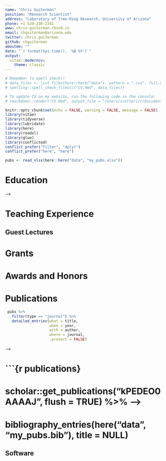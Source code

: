 ```yaml
---
name: "Chris Guiterman"
position: "Research Scientist"
address: "Laboratory of Tree-Ring Research, University of Arizona"
phone: +1 520-230-2341
www: chris-guiterman.rbind.io
email: chguiterman@arizona.edu
twitter: chris.guiterman
github: chguiterman
aboutme: ""
date: "`r format(Sys.time(), '%B %Y')`"
output: 
  vitae::moderncv:
    theme: classic
---
```


```r
# Remember to spell check!!
# data_files <- list.files(here::here("data"), pattern = ".csv", full.names = TRUE)
# spelling::spell_check_files(c("CV.Rmd", data_files))
```

```r
# To update CV on my website, run the following code in the console:
# rmarkdown::render("CV.Rmd", output_file = "/Users/scottericr/Documents/Blogdown/My Website/static/files/Eric Scott cv.pdf")
```


```r
knitr::opts_chunk$set(echo = FALSE, warning = FALSE, message = FALSE)
library(vitae)
library(tidyverse)
library(lubridate)
library(here)
library(readxl)
library(glue)
library(conflicted)
conflict_prefer("filter", "dplyr")
conflict_prefer("here", "here")
```

<!-- ```{r experience, inclue=FALSE} -->
<!-- jobs.raw <- read_csv(here::here("data", "jobs.csv")) -->
<!-- jobs <- -->
<!--   jobs.raw %>%  -->
<!--   fill(Start, End, What, With, Where, Tag) %>%   -->
<!--   mutate(Start = mdy(Start), -->
<!--          End = mdy(End)) %>%  -->
<!--   mutate(When = case_when( -->
<!--     is.na(End) ~ glue("{year(Start)}--Present") %>% as.character(), -->
<!--     year(Start) == year(End) ~ year(End) %>% as.character(), -->
<!--     TRUE ~ glue("{year(Start)}--{year(End)}") %>% as.character() -->
<!--   )) %>%  -->
<!--   mutate(End = if_else(is.na(End), today() + years(2), End)) #if no end date specified, set it to two years from now for sorting purposes, i.e. so jobs I'm still doing show up at top. -->
<!-- ``` -->

<!-- ```{r presentations, include=FALSE} -->
<!-- presentations.raw <- read_csv(here("data", "presentations.csv")) -->
<!-- presentations <-  -->
<!--   presentations.raw %>%  -->
<!--   mutate(When = mdy(When)) %>%  -->
<!--   filter(When < today()) #exclude upcoming talks -->
<!-- ``` -->

<!-- ```{r prof-devel, include=FALSE} -->
<!-- development.raw <- read_csv(here("data", "professional development.csv")) -->
<!-- development <-  -->
<!--   development.raw %>%  -->
<!--   mutate(date = mdy(date)) -->
<!-- ``` -->

<!-- ```{r awards, include=FALSE} -->
<!-- awards.raw <- read_csv(here("data", "awards and grants.csv")) -->
<!-- awards <- awards.raw %>%  -->
<!--   mutate(date = mdy(date)) %>%  -->
<!--   arrange(desc(date)) -->
<!-- ``` -->

<!-- ```{r edu, include=FALSE} -->
<!-- edu.raw <- read_csv(here("data", "education.csv")) -->
<!-- edu <- -->
<!--   edu.raw %>%  -->
<!--   mutate(pi = if_else(!is.na(pi), glue("PI: {pi}"), as.character(NA)), -->
<!--          dissertation = glue("\\textbf{[dissertation]}", .open = "[", .close = "]")) %>%  -->
<!--   gather(dissertation, pi, key = "whytype", value = "why") -->
<!-- edu["why"] -->
<!-- ``` -->
<!-- ```{r outreach, include=FALSE} -->
<!-- outreach.raw <- read_csv(here("data", "outreach.csv")) -->
<!-- outreach <- outreach.raw %>% mutate(sortdate = mdy(sortdate)) -->

<!-- ``` -->
``` r
pubs <- read_xlsx(here::here("data", "my_pubs.xlsx"))
```

# Education

<!-- ```{r education} -->
<!-- #this code broke and I decided it's not worth doing through orcid since It's not going to change that often -->
<!-- # edu <- rorcid::orcid_educations("0000-0002-7430-7879") -->
<!-- # edu$`0000-0002-7430-7879`$`education-summary` %>%  -->
<!-- #   mutate(`end-date.year.value` = replace_na(`end-date.year.value`, "2019")) %>%  -->
<!-- #   detailed_entries( -->
<!-- #     what = `role-title`, -->
<!-- #     when = glue::glue("{`start-date.year.value`}--{`end-date.year.value`}"),  -->
<!-- #     with = organization.name, -->
<!-- #     where = organization.address.city -->
<!-- #   ) -->
<!-- ``` -->


<!-- ```{r} -->
<!-- detailed_entries(edu,  -->
<!--                  when = glue("{start_date}--{end_date}"), -->
<!--                  what = degree, -->
<!--                  where = location, -->
<!--                  with = university, -->
<!--                  why = why, -->
<!--                  .protect = FALSE) -->

<!-- ``` -->

<!-- # Research Experience -->

<!-- ```{r research} -->
<!-- jobs %>%  -->
<!--   filter(Tag == "research") %>%  -->
<!--   # arrange(desc(Start)) %>% -->
<!--   arrange(desc(End)) %>%  -->
<!--   detailed_entries( -->
<!--     what = What, -->
<!--     when = When, -->
<!--     with = With, -->
<!--     where = Where, -->
<!--     why = Why, -->
<!--     .protect = FALSE -->
<!--   ) -->
<!-- ``` -->

<!-- <!--# Teaching Interests -->
<!-- A sentence or two about the sorts of courses I'd like to teach.  Tailor to each job application -->
<!-- --> -->

# Teaching Experience

<!-- ```{r} -->
<!-- jobs %>% -->
<!--   filter(Tag == "teaching", year(Start) > 2005) %>% -->
<!--   arrange(desc(Start)) %>%  -->
<!--   detailed_entries( -->
<!--     what = What, -->
<!--     when = When, -->
<!--     with = With, -->
<!--     where = Where, -->
<!--     why = Why, .protect = FALSE -->
<!--   ) -->
<!-- ``` -->

## Guest Lectures

<!-- ```{r} -->
<!-- presentations %>%  -->
<!--   filter(Tag %in% c("lecture")) %>%  -->
<!--   arrange(desc(When)) %>%  -->
<!--   detailed_entries(what = Title, -->
<!--                    when = glue("{month(When, label = TRUE)} {year(When)}") %>% as.character(), -->
<!--                    with = Conference, -->
<!--                    where = Location, -->
<!--                    why = Award) -->
<!-- ``` -->

# Grants

<!-- ```{r} -->
<!-- awards %>% -->
<!--   filter(tag == "grant") %>% -->
<!--   detailed_entries(what = award, when = glue("{month(date, label = TRUE)} {year(date)}"), -->
<!--                    why = amount) %>%  -->
<!--   mutate_all(as.character) %>%  -->
<!--   mutate(with = as.character(with), -->
<!--          when = as.character(when), -->
<!--          where = as.character(where)) -->
<!-- ``` -->

# Awards and Honors

<!-- ```{r} -->
<!--  awards %>%  -->
<!--   filter(!tag %in% c("failed", "travel", "grant")) %>%  -->
<!--   brief_entries(what = award, when = glue("{month(date, label = TRUE)} {year(date)}"), with = with) -->
<!-- ``` -->

# Publications

```r
 pubs %>% 
   filter(type == "journal") %>%
   detailed_entries(what = title,
                    when = year, 
                    with = author,
                    where = journal, 
                    .protect = FALSE)
```

<!-- <!-- ^\*^ indicates undergraduate mentee author   --> -->

# ```{r publications}

# scholar::get_publications("kPEDEO0AAAAJ", flush = TRUE) %>% -->

# <!--   # in review -->
# <!--   # dplyr::add_row( -->
# <!--   #   title = "Changes in tea plant secondary metabolite profiles as a function of leafhopper density and damage", -->
# <!--   #   author = "ER Scott, X Li, JP Wei, N Kfoury, J Morimoto, MM Guo*, A Agyei*, A Robbat Jr, S Ahmed, SB Cash, TS Griffin, JR Stepp, WY Han, CM Orians", -->
# <!--   #   journal = "Frontiers in Plant Science", -->
# <!--   #   number = " ", -->
# <!--   #   cites = 0, -->
# <!--   #   year = "in review", -->
# <!--   #   cid = NA, -->
# <!--   #   pubid = NA -->
# <!--   #   ) %>%  -->
# <!--   # add_row( -->
# <!--   #   title = "Using the right tool for the job: understanding the difference between unsupervised and supervised analyses of multivariate ecological data", -->
# <!--   #   author = "ER Scott, EE Crone", -->
# <!--   #   journal = "Oecologia", -->
# <!--   #   number = " ", -->
# <!--   #   cites = 0, -->
# <!--   #   year = "in review", -->
# <!--   #   cid = NA, -->
# <!--   #   pubid = NA -->
# <!--   # ) %>%  -->
# <!--   arrange(desc(year)) %>% -->
# <!--   detailed_entries( -->
# <!--     what = title, -->
# <!--     when = year, -->
# <!--     with = author, -->
# <!--     where = journal -->
# <!--   ) -->
# bibliography_entries(here("data", "my_pubs.bib"), title = NULL)
<!-- ``` -->

## Software

<!-- ```{r} -->
<!-- df <- tribble(~what, ~when, ~with, ~where, ~why, -->
<!--               "webchem: retrieve chemical information from the web", -->
<!--               2020, -->
<!--               "E Szöcs, D Muench, J Ranke, ER Scott, J Stanstrup, R Allaway, Tamas Stirling", -->
<!--               "https://cran.r-project.org/web/packages/webchem/", -->
<!--               "Contributor and maintainer", -->

<!--               "holodeck: A tidy interface for simulating multivariate data", -->
<!--               2018, -->
<!--               "ER Scott", -->
<!--               "https://cran.r-project.org/web/packages/holodeck/", -->
<!--               "Author and maintainer", -->

<!--               "bumbl: Tools for modeling bumblebee colony growth", -->
<!--               2019, -->
<!--               "ER Scott, E Crone", -->
<!--               "https://github.com/Aariq/bumbl", -->
<!--               "Author and maintainer" -->

<!--               ) -->
<!-- ``` -->

<!-- ```{r} -->
<!-- df %>%  -->
<!--   arrange(desc(when)) %>%  -->
<!--   detailed_entries(what = what, when = when, with = with, where = where, why = why) -->
<!-- ``` -->


<!-- # Presentations -->

<!-- ## Research Talks -->

<!-- ```{r} -->
<!-- presentations %>%  -->
<!--   filter(Tag %in% c("talk", "invited")) %>%  -->
<!--   arrange(desc(When)) %>%  -->
<!--   detailed_entries(what = Title, -->
<!--                    when = glue("{month(When, label = TRUE)} {year(When)}"), -->
<!--                    with = Conference, -->
<!--                    where = Location, -->
<!--                    why = Award, -->
<!--                    .protect = FALSE) -->
<!-- ``` -->

<!-- ## Posters -->

<!-- ```{r} -->
<!-- presentations %>%  -->
<!--   filter(Tag == "poster") %>%  -->
<!--   arrange(desc(When)) %>%  -->
<!--   detailed_entries(what = Title, -->
<!--                    when = glue("{month(When, label = TRUE)} {year(When)}"), -->
<!--                    with = Conference, -->
<!--                    where = Location, -->
<!--                    why = Award, -->
<!--                    .protect = FALSE) -->
<!-- ``` -->

<!-- # Outreach -->

<!-- ```{r} -->
<!-- outreach %>% -->
<!--   arrange(desc(sortdate)) %>% -->
<!--   detailed_entries(when = When, -->
<!--                    what = Title, -->
<!--                    with = Organization, -->
<!--                    where = Location, -->
<!--                    why = Description) -->
<!-- ``` -->

<!-- # Service -->

<!-- **Manuscript Reviews** -->
<!-- ```{r} -->
<!-- #set this up to pull from publoons some day. -->
<!-- ``` -->

<!-- - Journal of Chemical Ecology (1) -->
<!-- - Ecological Entomology (3) -->
<!-- - International Journal of Climatology (1) -->

<!-- ```{r} -->
<!-- jobs %>% -->
<!--   filter(Tag == "service") %>%  -->
<!--   detailed_entries( -->
<!--     what = What, -->
<!--     when = When, -->
<!--     with = With, -->
<!--     where = Where, -->
<!--     why = Why -->
<!--   ) -->
<!-- ``` -->

<!-- \pagebreak -->

<!-- ## Presented Workshops -->

<!-- ```{r} -->
<!-- presentations %>%  -->
<!--   filter(Tag == "workshop") %>%  -->
<!--   arrange(desc(When)) %>%  -->
<!--   detailed_entries(what = Title, -->
<!--                    when = glue("{month(When, label = TRUE)} {year(When)}"), -->
<!--                    with = Conference, -->
<!--                    where = Location, -->
<!--                    why = Award) -->
<!-- ``` -->

<!-- # Professional Development -->

<!-- ```{r} -->
<!-- development %>%  -->
<!--   brief_entries( -->
<!--     what = title, -->
<!--     when = glue("{month(date, label = TRUE)} {year(date)}"), -->
<!--     with = location -->
<!--   ) -->
<!-- ``` -->

